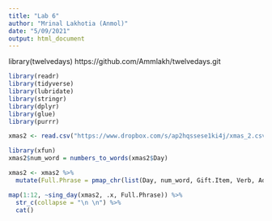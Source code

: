 ```yaml
---
title: "Lab 6"
author: "Mrinal Lakhotia (Anmol)"
date: "5/09/2021"
output: html_document
---
```


library(twelvedays)
https://github.com/Ammlakh/twelvedays.git


```r
library(readr)
library(tidyverse)
library(lubridate)
library(stringr)
library(dplyr)
library(glue)
library(purrr)
```

```r
xmas2 <- read.csv("https://www.dropbox.com/s/ap2hqssese1ki4j/xmas_2.csv?dl=1")
```

```r
library(xfun)
xmas2$num_word = numbers_to_words(xmas2$Day)
```

```r
xmas2 <- xmas2 %>%
  mutate(Full.Phrase = pmap_chr(list(Day, num_word, Gift.Item, Verb, Adjective, Location), make_phrase))
```

```r
map(1:12, ~sing_day(xmas2, .x, Full.Phrase)) %>%
  str_c(collapse = "\n \n") %>%
  cat()
```

